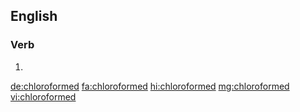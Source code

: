 ==English==

===Verb===
{{head|en|verb form}}

# {{en-past of|chloroform}}

[[de:chloroformed]]
[[fa:chloroformed]]
[[hi:chloroformed]]
[[mg:chloroformed]]
[[vi:chloroformed]]